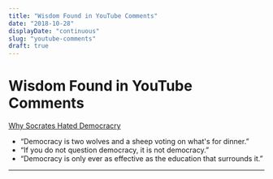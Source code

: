 ```yaml
---
title: "Wisdom Found in YouTube Comments"
date: "2018-10-28"
displayDate: "continuous"
slug: "youtube-comments"
draft: true
---
```


# Wisdom Found in YouTube Comments

[Why Socrates Hated Democracry](https://www.youtube.com/watch?v=fLJBzhcSWTk)

- &ldquo;Democracy is two wolves and a sheep voting on what's for dinner.&rdquo;
- &ldquo;If you do not question democracy, it is not democracy.&rdquo;
- &ldquo;Democracy is only ever as effective as the education that surrounds it.&rdquo;

<hr />

